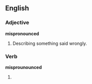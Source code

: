 ==English==

===Adjective===
'''mispronounced'''

# Describing something said wrongly.

===Verb===
'''misprounounced'''

# {{past of|[[mispronounce]]}}